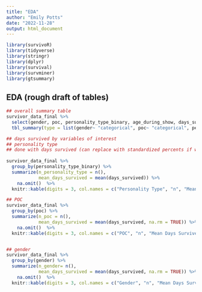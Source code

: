 ```yaml
---
title: "EDA"
author: "Emily Potts"
date: "2022-11-28"
output: html_document
---
```


```r
library(survivoR)
library(tidyverse)
library(stringr)
library(dplyr)
library(survival)
library(survminer)
library(gtsummary)
```

## EDA (rough draft of tables)
```r
## overall summary table
survivor_data_final %>% 
  select(gender, poc, personality_type_binary, age_during_show, days_survived) %>% 
  tbl_summary(type = list(gender~ "categorical", poc~ "categorical", personality_type_binary~ "categorical", age_during_show ~ "continuous", days_survived ~ "continuous"), statistic = list(all_continuous() ~ "{mean} ({sd})"))

## days survived by variables of interest
## personality type
## done with days survived (can replace with standardized percents if we change survival analysis)
  
survivor_data_final %>% 
  group_by(personality_type_binary) %>% 
  summarize(n_personality_type = n(),
            mean_days_survived = mean(days_survived)) %>% 
    na.omit()  %>%
  knitr::kable(digits = 3, col.names = c("Personality Type", "n", "Mean Days Survived"))

## POC
survivor_data_final %>% 
  group_by(poc) %>% 
  summarize(n_poc = n(),
            mean_days_survived = mean(days_survived, na.rm = TRUE)) %>% 
    na.omit()  %>%
  knitr::kable(digits = 3, col.names = c("POC", "n", "Mean Days Survived"))


## gender
survivor_data_final %>% 
  group_by(gender) %>% 
  summarize(n_gender= n(),
            mean_days_survived = mean(days_survived, na.rm = TRUE)) %>%
    na.omit()  %>%
  knitr::kable(digits = 3, col.names = c("Gender", "n", "Mean Days Survived"))
```
